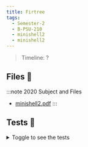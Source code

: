 ```yaml
---
title: Firtree
tags:
  - Semester-2
  - B-PSU-210
  - minishell2
  - minishell2
---
```

> Timeline: ?


## Files 📂

:::note 2020 Subject and Files
- [minishell2.pdf](https://github.com/Studio-17/Epitech-Subjects/raw/main/Semester-2/B-PSU-210/minishell2/minishell2/minishell2.pdf)
:::

## Tests 🤖
<details>
  <summary>Toggle to see the tests</summary>
  <div>
Yo
  </div>
</details>
